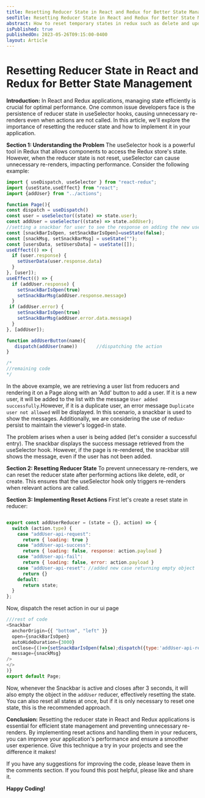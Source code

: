 ```yaml
---
title: Resetting Reducer State in React and Redux for Better State Management
seoTitle: Resetting Reducer State in React and Redux for Better State Management
abstract: How to reset temporary states in redux such as delete and update messages
isPublished: true
publishedOn: 2023-05-26T09:15:00-0400
layout: Article
---
```


# Resetting Reducer State in React and Redux for Better State Management
**Introduction:**
In React and Redux applications, managing state efficiently is crucial for optimal performance. One common issue developers face is the persistence of reducer state in useSelector hooks, causing unnecessary re-renders even when actions are not called. In this article, we'll explore the importance of resetting the reducer state and how to implement it in your application.

**Section 1: Understanding the Problem**
The useSelector hook is a powerful tool in Redux that allows components to access the Redux store's state. However, when the reducer state is not reset, useSelector can cause unnecessary re-renders, impacting performance.
Consider the following example:
```javascript
import { useDispatch, useSelector } from "react-redux";
import {useState,useEffect} from "react";
import {addUser} from "../actions";

function Page(){
const dispatch = useDispatch()
const user = useSelector((state) => state.user);
const addUser = useSelector((state) => state.addUser);
//setting a snackbar for user to see the response on adding the new user
const [snackBarIsOpen, setSnackBarIsOpen]=useState(false);
const [snackMsg, setSnackBarMsg] = useState("");
const [usersData, setUsersData] = useState([]);
useEffect(() => {
  if (user.response) {
    setUserData(user.response.data)
  }
}, [user]);
useEffect(() => {
  if (addUser.response) {
    setSnackBarIsOpen(true)
    setSnackBarMsg(addUser.response.message)
  }
 if (addUser.error) {
    setSnackBarIsOpen(true)
    setSnackBarMsg(addUser.error.data.message)
  }
}, [addUser]);

function addUserButton(name){
   dispatch(addUser(name))       //dispatching the action
}

/*
//remaining code
*/

```
In the above example, we are retrieving a user list from reducers and rendering it on a Page along with an 'Add' button to add a user. If it is a new user, it will be added to the list with the message `User added successfully`.However, if it is a duplicate user, an error message `Duplicate user not allowed` will be displayed. In this scenario, a snackbar is used to show the messages. Additionally, we are considering the use of redux-persist to maintain the viewer's logged-in state.

The problem arises when a user is being added (let's consider a successful entry). The snackbar displays the success message retrieved from the useSelector hook. However, if the page is re-rendered, the snackbar still shows the message, even if the user has not been added.

**Section 2: Resetting Reducer State**
To prevent unnecessary re-renders, we can reset the reducer state after performing actions like delete, edit, or create. This ensures that the useSelector hook only triggers re-renders when relevant actions are called.

**Section 3: Implementing Reset Actions**
First let's create a reset state in reducer:

```javascript

export const addUserReducer = (state = {}, action) => {
  switch (action.type) {
    case "addUser-api-request":
      return { loading: true }
    case "addUser-api-success":
      return { loading: false, response: action.payload }
    case "addUser-api-fail":
      return { loading: false, error: action.payload }
    case "addUser-api-reset": //added new case returning empty object
      return {}                 
    default:
      return state;
  }
};

```
Now, dispatch the reset action in our ui page

```javascript
///rest of code 
<Snackbar
  anchorOrigin={{ "bottom", "left" }}
  open={snackBarIsOpen}
  autoHideDuration={3000}
  onClose={()=>{setSnackBarIsOpen(false);dispatch({type:'addUser-api-reset'})}}
  message={snackMsg}
/> 
</>
)}
export default Page;
```

Now, whenever the Snackbar is active and closes after 3 seconds, it will also empty the object in the `addUser` reducer, effectively resetting the state. You can also reset all states at once, but if it is only necessary to reset one state, this is the recommended approach.

**Conclusion:**
Resetting the reducer state in React and Redux applications is essential for efficient state management and preventing unnecessary re-renders. By implementing reset actions and handling them in your reducers, you can improve your application's performance and ensure a smoother user experience. Give this technique a try in your projects and see the difference it makes!

If you have any suggestions for improving the code, please leave them in the comments section. If you found this post helpful, please like and share it.

**Happy Coding!**
